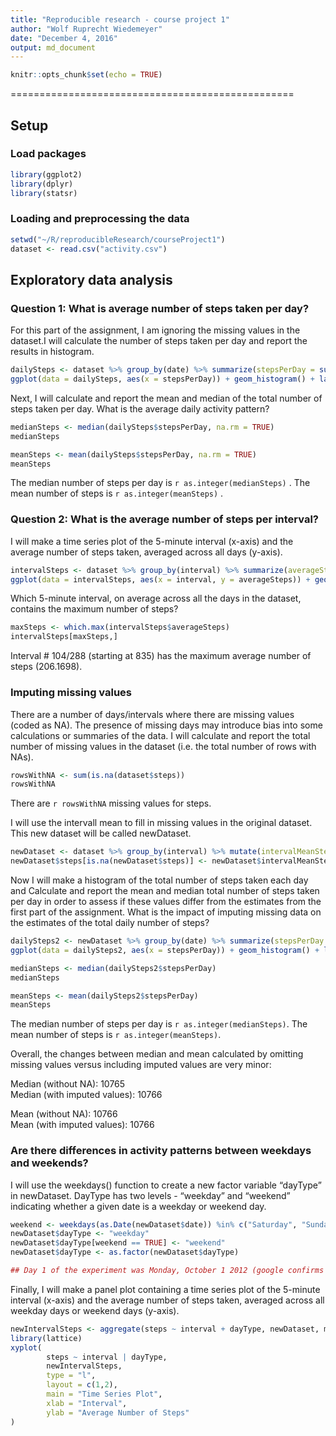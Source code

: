 ```yaml
---
title: "Reproducible research - course project 1"
author: "Wolf Ruprecht Wiedemeyer"
date: "December 4, 2016"
output: md_document
---
```


```r
knitr::opts_chunk$set(echo = TRUE)
```

=================================================

## Setup

### Load packages

```r
library(ggplot2)
library(dplyr)
library(statsr)
```

### Loading and preprocessing the data

``` r
setwd("~/R/reproducibleResearch/courseProject1")
dataset <- read.csv("activity.csv")
```

## Exploratory data analysis

### Question 1: What is average number of steps taken per day?

For this part of the assignment, I am ignoring the missing values in the dataset.I will calculate the number of steps taken per day and report the results in histogram.

```r
dailySteps <- dataset %>% group_by(date) %>% summarize(stepsPerDay = sum(steps))
ggplot(data = dailySteps, aes(x = stepsPerDay)) + geom_histogram() + labs(x = "Number of steps per day") 
```

Next, I will calculate and report the mean and median of the total number of steps taken per day. What is the average daily activity pattern?

```r
medianSteps <- median(dailySteps$stepsPerDay, na.rm = TRUE)
medianSteps
```

```r
meanSteps <- mean(dailySteps$stepsPerDay, na.rm = TRUE)
meanSteps
```

The median number of steps per day is `r as.integer(medianSteps)` . The mean number of steps is `r as.integer(meanSteps)` .

### Question 2: What is the average number of steps per interval?

I will make a time series plot of the 5-minute interval (x-axis) and the average number of steps taken, averaged across all days (y-axis). 

```r
intervalSteps <- dataset %>% group_by(interval) %>% summarize(averageSteps = mean(na.omit(steps)))
ggplot(data = intervalSteps, aes(x = interval, y = averageSteps)) + geom_point(size = 0, shape = 16) + labs(x = "Interval") + geom_line(color = "red")
```

Which 5-minute interval, on average across all the days in the dataset, contains the maximum number of steps?

```r
maxSteps <- which.max(intervalSteps$averageSteps)
intervalSteps[maxSteps,]
```

Interval # 104/288 (starting at 835) has the maximum average number of steps (206.1698).

### Imputing missing values

There are a number of days/intervals where there are missing values (coded as NA). The presence of missing days may introduce bias into some calculations or summaries of the data. I will calculate and report the total number of missing values in the dataset (i.e. the total number of rows with NAs).

```r
rowsWithNA <- sum(is.na(dataset$steps))
rowsWithNA
```

There are `r rowsWithNA` missing values for steps.

I will use the intervall mean to fill in missing values in the original dataset. This new dataset will be called newDataset.

```r
newDataset <- dataset %>% group_by(interval) %>% mutate(intervalMeanSteps = mean(na.omit(steps)))
newDataset$steps[is.na(newDataset$steps)] <- newDataset$intervalMeanSteps[is.na(newDataset$steps)]
```

Now I will make a histogram of the total number of steps taken each day and Calculate and report the mean and median total number of steps taken per day in order to assess if these values differ from the estimates from the first part of the assignment. What is the impact of imputing missing data on the estimates of the total daily number of steps?

```r
dailySteps2 <- newDataset %>% group_by(date) %>% summarize(stepsPerDay = sum(steps))
ggplot(data = dailySteps2, aes(x = stepsPerDay)) + geom_histogram() + labs(x = "Number of steps per day") 
```

``` r
medianSteps <- median(dailySteps2$stepsPerDay)
medianSteps
```

```r
meanSteps <- mean(dailySteps2$stepsPerDay)
meanSteps
```

The median number of steps per day is `r as.integer(medianSteps)`. The mean number of steps is `r as.integer(meanSteps)`.

Overall, the changes between median and mean calculated by omitting missing values versus including imputed values are very minor:

Median (without NA): 10765  
Median (with imputed values): 10766  

Mean (without NA): 10766  
Mean (with imputed values): 10766  

### Are there differences in activity patterns between weekdays and weekends?

I will use the weekdays() function to create a new factor variable "dayType" in newDataset. DayType has two levels - "weekday" and "weekend" indicating whether a given date is a weekday or weekend day.

```r
weekend <- weekdays(as.Date(newDataset$date)) %in% c("Saturday", "Sunday")
newDataset$dayType <- "weekday"
newDataset$dayType[weekend == TRUE] <- "weekend"
newDataset$dayType <- as.factor(newDataset$dayType)

## Day 1 of the experiment was Monday, October 1 2012 (google confirms that it was a Monday). Each day has 288 intervals (12x24x5min).
```

Finally, I will make a panel plot containing a time series plot of the 5-minute interval (x-axis) and the average number of steps taken, averaged across all weekday days or weekend days (y-axis). 

```r
newIntervalSteps <- aggregate(steps ~ interval + dayType, newDataset, mean)
library(lattice)
xyplot(
        steps ~ interval | dayType,
        newIntervalSteps,
        type = "l",
        layout = c(1,2),
        main = "Time Series Plot",
        xlab = "Interval",
        ylab = "Average Number of Steps"
)
```

